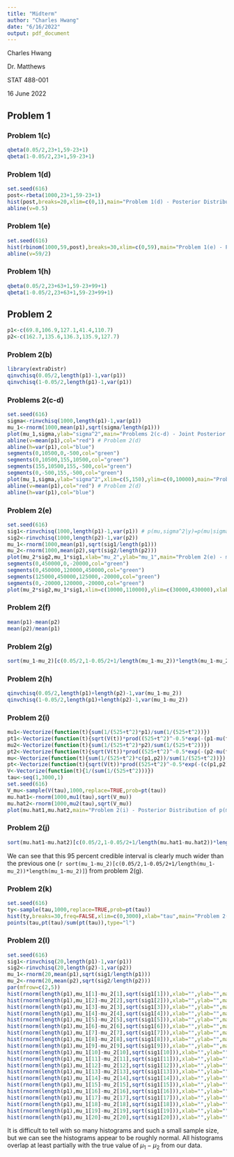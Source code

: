 ```yaml
---
title: "Midterm"
author: "Charles Hwang"
date: "6/16/2022"
output: pdf_document
---
```

Charles Hwang

Dr. Matthews

STAT 488-001

16 June 2022

## Problem 1

### Problem 1(c)

```r
qbeta(0.05/2,23+1,59-23+1)
qbeta(1-0.05/2,23+1,59-23+1)
```

### Problem 1(d)

```r
set.seed(616)
post<-rbeta(1000,23+1,59-23+1)
hist(post,breaks=20,xlim=c(0,1),main="Problem 1(d) - Posterior Distribution")
abline(v=0.5)
```

### Problem 1(e)

```r
set.seed(616)
hist(rbinom(1000,59,post),breaks=30,xlim=c(0,59),main="Problem 1(e) - Posterior Predictive Distribution")
abline(v=59/2)
```

### Problem 1(h)

```r
qbeta(0.05/2,23+63+1,59-23+99+1)
qbeta(1-0.05/2,23+63+1,59-23+99+1)
```

## Problem 2

```r
p1<-c(69.8,106.9,127.1,41.4,110.7)
p2<-c(162.7,135.6,136.3,135.9,127.7)
```

### Problem 2(b)

```r
library(extraDistr)
qinvchisq(0.05/2,length(p1)-1,var(p1))
qinvchisq(1-0.05/2,length(p1)-1,var(p1))
```

### Problems 2(c-d)

```r
set.seed(616)
sigma<-rinvchisq(1000,length(p1)-1,var(p1))
mu_1<-rnorm(1000,mean(p1),sqrt(sigma/length(p1)))
plot(mu_1,sigma,ylab="sigma^2",main="Problems 2(c-d) - Joint Posterior Distribution") # Problem 2(c)
abline(v=mean(p1),col="red") # Problem 2(d)
abline(h=var(p1),col="blue")
segments(0,10500,0,-500,col="green")
segments(0,10500,155,10500,col="green")
segments(155,10500,155,-500,col="green")
segments(0,-500,155,-500,col="green")
plot(mu_1,sigma,ylab="sigma^2",xlim=c(5,150),ylim=c(0,10000),main="Problems 2(c-d) - Joint Posterior Distribution (inset)")
abline(v=mean(p1),col="red") # Problem 2(d)
abline(h=var(p1),col="blue")
```

### Problem 2(e)

```r
set.seed(616)
sig1<-rinvchisq(1000,length(p1)-1,var(p1)) # p(mu,sigma^2|y)=p(mu|sigma^2,y)*p(sigma^2|y)
sig2<-rinvchisq(1000,length(p2)-1,var(p2))
mu_1<-rnorm(1000,mean(p1),sqrt(sig1/length(p1)))
mu_2<-rnorm(1000,mean(p2),sqrt(sig2/length(p2)))
plot(mu_2*sig2,mu_1*sig1,xlab="mu_2",ylab="mu_1",main="Problem 2(e) - mu_1 vs. mu_2")
segments(0,450000,0,-20000,col="green")
segments(0,450000,120000,450000,col="green")
segments(125000,450000,125000,-20000,col="green")
segments(0,-20000,120000,-20000,col="green")
plot(mu_2*sig2,mu_1*sig1,xlim=c(10000,110000),ylim=c(30000,430000),xlab="mu_2",ylab="mu_1",main="Problem 2(e) - mu_1 vs. mu_2 (inset)")
```

### Problem 2(f)

```r
mean(p1)-mean(p2)
mean(p2)/mean(p1)
```

### Problem 2(g)

```r
sort(mu_1-mu_2)[c(0.05/2,1-0.05/2+1/length(mu_1-mu_2))*length(mu_1-mu_2)]
```

### Problem 2(h)

```r
qinvchisq(0.05/2,length(p1)+length(p2)-1,var(mu_1-mu_2))
qinvchisq(1-0.05/2,length(p1)+length(p2)-1,var(mu_1-mu_2))
```

### Problem 2(i)

```r
mu1<-Vectorize(function(t){sum(1/(525+t^2)*p1)/sum(1/(525+t^2))})
pt1<-Vectorize(function(t){sqrt(V(t))*prod((525+t^2)^-0.5*exp(-(p1-mu(t))^2/(2*(525+t^2))))})
mu2<-Vectorize(function(t){sum(1/(525+t^2)*p2)/sum(1/(525+t^2))})
pt2<-Vectorize(function(t){sqrt(V(t))*prod((525+t^2)^-0.5*exp(-(p2-mu(t))^2/(2*(525+t^2))))})
mu<-Vectorize(function(t){sum(1/(525+t^2)*c(p1,p2))/sum(1/(525+t^2))})
pt<-Vectorize(function(t){sqrt(V(t))*prod((525+t^2)^-0.5*exp(-(c(p1,p2)-mu(t))^2/(2*(525+t^2))))})
V<-Vectorize(function(t){1/(sum(1/(525+t^2)))})
tau<-seq(1,3000,1)
set.seed(616)
V_mu<-sample(V(tau),1000,replace=TRUE,prob=pt(tau))
mu.hat1<-rnorm(1000,mu1(tau),sqrt(V_mu))
mu.hat2<-rnorm(1000,mu2(tau),sqrt(V_mu))
plot(mu.hat1,mu.hat2,main="Problem 2(i) - Posterior Distribution of p(mu_1,mu_2|y)")
```

### Problem 2(j)

```r
sort(mu.hat1-mu.hat2)[c(0.05/2,1-0.05/2+1/length(mu.hat1-mu.hat2))*length(mu.hat1-mu.hat2)]
```

We can see that this 95 percent credible interval is clearly much wider than the previous one (`r sort(mu_1-mu_2)[c(0.05/2,1-0.05/2+1/length(mu_1-mu_2))*length(mu_1-mu_2)]`) from problem 2(g).

### Problem 2(k)

```r
set.seed(616)
ty<-sample(tau,1000,replace=TRUE,prob=pt(tau))
hist(ty,breaks=30,freq=FALSE,xlim=c(0,3000),xlab="tau",main="Problem 2(k) - Posterior Distribution of t^2|y")
points(tau,pt(tau)/sum(pt(tau)),type="l")
```

### Problem 2(l)

```r
set.seed(616)
sig1<-rinvchisq(20,length(p1)-1,var(p1))
sig2<-rinvchisq(20,length(p2)-1,var(p2))
mu_1<-rnorm(20,mean(p1),sqrt(sig1/length(p1)))
mu_2<-rnorm(20,mean(p2),sqrt(sig2/length(p2)))
par(mfrow=c(2,5))
hist(rnorm(length(p1),mu_1[1]-mu_2[1],sqrt(sig1[1])),xlab="",ylab="",main="")
hist(rnorm(length(p1),mu_1[2]-mu_2[2],sqrt(sig1[2])),xlab="",ylab="",main="")
hist(rnorm(length(p1),mu_1[3]-mu_2[3],sqrt(sig1[3])),xlab="",ylab="",main="")
hist(rnorm(length(p1),mu_1[4]-mu_2[4],sqrt(sig1[4])),xlab="",ylab="",main="")
hist(rnorm(length(p1),mu_1[5]-mu_2[5],sqrt(sig1[5])),xlab="",ylab="",main="")
hist(rnorm(length(p1),mu_1[6]-mu_2[6],sqrt(sig1[6])),xlab="",ylab="",main="")
hist(rnorm(length(p1),mu_1[7]-mu_2[7],sqrt(sig1[7])),xlab="",ylab="",main="")
hist(rnorm(length(p1),mu_1[8]-mu_2[8],sqrt(sig1[8])),xlab="",ylab="",main="")
hist(rnorm(length(p1),mu_1[9]-mu_2[9],sqrt(sig1[9])),xlab="",ylab="",main="")
hist(rnorm(length(p1),mu_1[10]-mu_2[10],sqrt(sig1[10])),xlab="",ylab="",main="")
hist(rnorm(length(p1),mu_1[11]-mu_2[11],sqrt(sig1[11])),xlab="",ylab="",main="")
hist(rnorm(length(p1),mu_1[12]-mu_2[12],sqrt(sig1[12])),xlab="",ylab="",main="")
hist(rnorm(length(p1),mu_1[13]-mu_2[13],sqrt(sig1[13])),xlab="",ylab="",main="")
hist(rnorm(length(p1),mu_1[14]-mu_2[14],sqrt(sig1[14])),xlab="",ylab="",main="")
hist(rnorm(length(p1),mu_1[15]-mu_2[15],sqrt(sig1[15])),xlab="",ylab="",main="")
hist(rnorm(length(p1),mu_1[16]-mu_2[16],sqrt(sig1[16])),xlab="",ylab="",main="")
hist(rnorm(length(p1),mu_1[17]-mu_2[17],sqrt(sig1[17])),xlab="",ylab="",main="")
hist(rnorm(length(p1),mu_1[18]-mu_2[18],sqrt(sig1[18])),xlab="",ylab="",main="")
hist(rnorm(length(p1),mu_1[19]-mu_2[19],sqrt(sig1[19])),xlab="",ylab="",main="")
hist(rnorm(length(p1),mu_1[20]-mu_2[20],sqrt(sig1[20])),xlab="",ylab="",main="")
```

It is difficult to tell with so many histograms and such a small sample size, but we can see the histograms appear to be roughly normal. All histograms overlap at least partially with the true value of $\mu_1-\mu_2$ from our data.